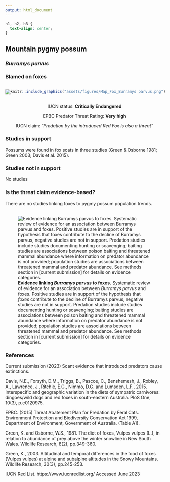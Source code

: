```yaml
---
output: html_document
---
```

```css
h1, h2, h3 {
  text-align: center;
}
```

## **Mountain pygmy possum**
### *Burramys parvus*
### Blamed on foxes

:::: {style="display: flex;"}

[![](assets/photos/Burramys parvus.png)](https://www.inaturalist.org/photos/109581343?size=original)

::: {}

:::

::: {}
  ```r
  knitr::include_graphics("assets/figures/Map_Fox_Burramys parvus.png")
  ```
:::

::::
<center>
IUCN status: **Critically Endangered**

EPBC Predator Threat Rating: **Very high**

IUCN claim: *"Predation by the introduced Red Fox is also a threat"*

</center>

### Studies in support

Possums were found in fox scats in three studies (Green & Osborne 1981; Green 2003; Davis et al. 2015).

### Studies not in support

No studies

### Is the threat claim evidence-based?

There are no studies linking foxes to pygmy possum population trends.
<br>
<br>

![**Evidence linking *Burramys parvus* to foxes.** Systematic review of evidence for an association between *Burramys parvus* and foxes. Positive studies are in support of the hypothesis that *foxes* contribute to the decline of Burramys parvus, negative studies are not in support. Predation studies include studies documenting hunting or scavenging; baiting studies are associations between poison baiting and threatened mammal abundance where information on predator abundance is not provided; population studies are associations between threatened mammal and predator abundance. See methods section in [current submission] for details on evidence categories.](assets/figures/Main_Evidence_Fox_Burramys parvus.png)

### References

Current submission (2023) Scant evidence that introduced predators cause extinctions.

Davis, N.E., Forsyth, D.M., Triggs, B., Pascoe, C., Benshemesh, J., Robley, A., Lawrence, J., Ritchie, E.G., Nimmo, D.G. and Lumsden, L.F., 2015. Interspecific and geographic variation in the diets of sympatric carnivores: dingoes/wild dogs and red foxes in south-eastern Australia. PloS One, 10(3), p.e0120975.

EPBC. (2015) Threat Abatement Plan for Predation by Feral Cats. Environment Protection and Biodiversity Conservation Act 1999, Department of Environment, Government of Australia. (Table A1).

Green, K. and Osborne, W.S., 1981. The diet of foxes, Vulpes vulpes (L.), in relation to abundance of prey above the winter snowline in New South Wales. Wildlife Research, 8(2), pp.349-360.

Green, K., 2003. Altitudinal and temporal differences in the food of foxes (Vulpes vulpes) at alpine and subalpine altitudes in the Snowy Mountains. Wildlife Research, 30(3), pp.245-253.

IUCN Red List. https://www.iucnredlist.org/ Accessed June 2023

